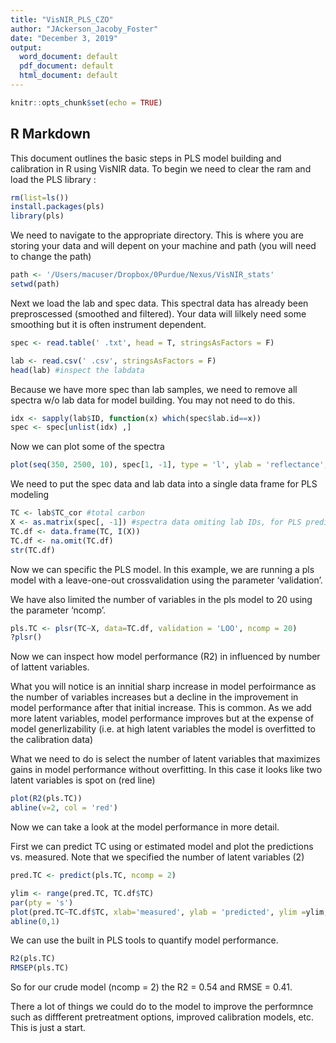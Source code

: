 ```yaml
---
title: "VisNIR_PLS_CZO"
author: "JAckerson_Jacoby_Foster"
date: "December 3, 2019"
output:
  word_document: default
  pdf_document: default
  html_document: default
---
```


```r
knitr::opts_chunk$set(echo = TRUE)
```

## R Markdown

This document outlines the basic steps in PLS model building and calibration in R using VisNIR data. 
To begin we need to clear the ram and load the PLS library :
```r
rm(list=ls())
install.packages(pls)
library(pls)
```

We need to navigate to the appropriate directory.  This is where you are storing your data and will depent on your machine and path (you will need to change the path)

```r
path <- '/Users/macuser/Dropbox/0Purdue/Nexus/VisNIR_stats'
setwd(path)
```

Next we load the lab and spec data.  This spectral data has already been preproscessed (smoothed and filtered). Your data will lilkely need some smoothing but it is often instrument dependent.  

```r
spec <- read.table(' .txt', head = T, stringsAsFactors = F)

lab <- read.csv(' .csv', stringsAsFactors = F)
head(lab) #inspect the labdata
```

Because we have more spec than lab samples, we need to remove all spectra w/o lab data for model building.
You may not need to do this.
```r
idx <- sapply(lab$ID, function(x) which(spec$lab.id==x))
spec <- spec[unlist(idx) ,]
```

Now we can plot some of the spectra
```r
plot(seq(350, 2500, 10), spec[1, -1], type = 'l', ylab = 'reflectance', xlab = ' wavelength [nm]')
```

We need to put the spec data and lab data into a single data frame for PLS modeling
```r
TC <- lab$TC_cor #total carbon
X <- as.matrix(spec[, -1]) #spectra data omiting lab IDs, for PLS predictor variables need to be in a single matrix object
TC.df <- data.frame(TC, I(X))
TC.df <- na.omit(TC.df)
str(TC.df)

```

Now we can specific the PLS model.  In this example, we are running a pls model with a leave-one-out crossvalidation using the parameter 'validation'.

We have also limited the number of variables in the pls model to 20 using the parameter 'ncomp'. 
```r
pls.TC <- plsr(TC~X, data=TC.df, validation = 'LOO', ncomp = 20)
?plsr()
```

Now we can inspect how model performance (R2) in influenced by number of lattent variables.

What you will notice is an innitial sharp increase in model perfoirmance as the number of variables increases but a decline in the improvement in model performance after that initial increase.  This is common. As we add more latent variables, model performance improves but at the expense of model generlizability (i.e. at high latent variables the model is overfitted to the calibration data)  

What we need to do is select the number of latent variables that maximizes gains in model performance without overfitting.  In this case it looks like two latent variables is spot on (red line)  
```r
plot(R2(pls.TC))
abline(v=2, col = 'red')
```

Now we can take a look at the model performance in more detail.  

First we can predict TC using or estimated model and plot the predictions vs. measured.  Note that we specified the number of latent variables (2)
```r
pred.TC <- predict(pls.TC, ncomp = 2)

ylim <- range(pred.TC, TC.df$TC)
par(pty = 's')
plot(pred.TC~TC.df$TC, xlab='measured', ylab = 'predicted', ylim =ylim, xlim = ylim)
abline(0,1)
```

We can use the built in PLS tools to quantify model performance.
```r
R2(pls.TC)
RMSEP(pls.TC)
```

So for our crude model (ncomp = 2) the R2 = 0.54 and RMSE = 0.41.  

There a lot of things we could do to the model to improve the performnce such as diffferent pretreatment options, improved calibration models, etc. This is just a start.
















